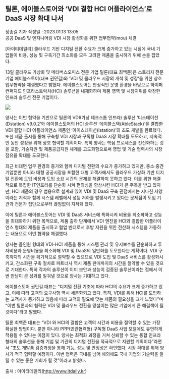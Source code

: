 <h2>틸론, 에이블스토어와 ‘VDI 결합 HCI 어플라이언스’로 DaaS 시장 확대 나서</h2>
<div style={{ color: '#909090' }}>정종길 기자 작성일 : 2023.01.13 13:05</div>

<div style={{ fontWeight: '700' }}>
  공공 DaaS 및 엔지니어링 VDI 시장 활성화를 위한 업무협약(mou) 체결
</div>

[아이티데일리] 클라우드 기반 디지털 전환 수요가 크게 증가하고 있는 시점에 국내 기업들이 비용, 성능 및 구축기간 최소화를 모두 고려한 제품을 출시하기 위해 손을 잡았다.

13일 클라우드 가상화 및 메타버스오피스 전문 기업 틸론(대표 최백준)은 스토리지 전문 기업 에이블스토어(대표 권민길)와 ‘VDI 및 클라우드 시장의 개척 및 성장’을 위한
상호 업무협약을 체결했다고 밝혔다. 에이블스토어는 안정적인 운영 환경을 바탕으로 하이퍼컨퍼지드 인프라스트럭처(HCI) 솔루션을 내재화하며 제품 영역 및 시장지위를 확장한 인프라 솔루션 전문 기업이다.

<img src='https://github.com/ablecloud-team/ablecloud-homepage/blob/dev/public/images/blog/488-1.png?raw=true' />

양사는 이번 협약을 기반으로 틸론의 VDI(가상 데크스톱 인프라) 솔루션 ‘디스테이션(Dstation) v9.0.2’와 에이블스토어의 HCI 솔루션 ‘에이블스택(AbleStack)’을
결합한 VDI 결합 HCI 어플라이언스 제품인 ‘아이스테이션(Istation)’의 초도 개발을 완료했다. 또한 제품 출시를 통해 구축형 VDI 시장과 구독형 DaaS 시장 확대를 도모하고,
지속적인 동반 성장을 위해 상호 협력할 계획이다. 특히 양사는 핵심 프로세스를 전산화하는 것을 포함, 기술지원 및 제품공급지원 체계를 고도화함으로써 영업 및 기술 협력사의 시장 점유율 확대를 도모한다.

최근 비대면 업무 환경의 증가와 함께 디지털 전환의 수요가 증가하고 있지만, 중소·중견기업뿐만 아니라 대형 공공시장을 포함한 대형 고객사에서도 클라우드 가상화 기반 디지털
전환에 도입 비용과 도입 소요 시간의 문제를 해결하지 못하고 있다. 이를 위한 해결책으로 복잡한 IT인프라를 단순화 시켜 편의성을 향상시킨 HCI가 큰 주목을 받고 있지만,
HCI 제품의 경우 범용으로 설계돼 있어 VDI 및 DaaS 구축 관점에서는 지나친 사양이라는 지적과 함께 시스템 레벨에서 성능 저하를 발생시키고 있다는 문제점이 도입 기관과 전문가 집단으로부터 끊임없이 지적돼 왔다.

이에 틸론과 에이블스토어는 VDI 및 DaaS 서비스에 특화시켜 비용을 최소화하고 성능을 최대화하기 위한 목적으로, 제품 출하 단계에서 VDI 엔진을 HCI와 결합한 어플라이언스
형태의 제품을 출시하고 협업 벤더로서 후방 지원을 위한 전산화 시스템을 가동하는 내용으로 이번 협약을 체결했다.

양사는 올인원 형태의 VDI-HCI 제품을 통해 시스템 관리 및 유지보수를 단순화하고 투자비용과 운영비용을 최소화해 VDI 및 DaaS의 일반화를 도모한다는 계획이다. VDI
구축까지의 시간을 획기적으로 절약할 수 있으므로 VDI 도입 및 DaaS 서비스를 활성화시키고, 간소화된 구축 절차로 파트너사 역시 제품 판매까지의 시간을 절약할 수 있을 것으로
기대한다. 특히 각자의 솔루션이 이미 보안과 성능이 검증된 솔루션이라는 점에서 이번 만남이 큰 성과를 일궈낼 것으로 양사는 기대하고 있다.

에이블스토어 권민길 대표는 “디지털 전환 기조에 따라 HCI의 수요가 크게 증가하고 있고, 이에 따라 고객의 요구사항 역시 세분화되고 있다. 특히, VDI를 위해 HCI를
도입하는 고객사가 증가하고 있음에 따라 고객의 필요에 맞는 제품의 필요성을 크게 느꼈다”며 “이번 틸론과의 협력은 VDI 및 클라우드 전환을 망설이는 많은 기업에게 큰 해결책이 될 것이다”라고 말했다.

틸론 최백준 대표는 “VDI 와 HCI의 결합은 고객의 시간과 비용을 절약할 수 있는 가장 확실한 방법이다. 뿐만 아니라 PPP(민관협력형) 구독형 DaaS 사업 모델에도 유연하게
적용될 수 있다는 이점이 있다. 양사는 최적화 과정을 거쳐 신뢰할 수 있는 통합 인프라 형태의 솔루션을 통해 기업 및 기관의 디지털 전환을 적극적으로 지원할 계획이다”라면서
“초도 개발품 검증과정을 통해 기능, 성능 및 안정성은 확인했다. 시장 확대를 위해 양사가 적극 협력할 예정이다. 이번 협력은 국내를 넘어 해외에도 국내 기업의 기술력을 알릴 수 있는 좋은 기회가 될 것”이라고 밝혔다.

출처 : 아이티데일리(http://www.itdaily.kr)
